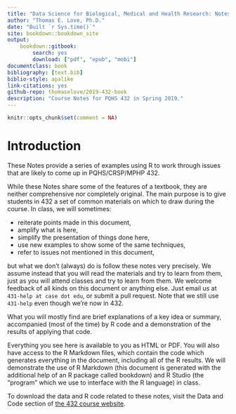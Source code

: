 ```yaml
--- 
title: "Data Science for Biological, Medical and Health Research: Notes for 432"
author: "Thomas E. Love, Ph.D."
date: "Built `r Sys.time()`"
site: bookdown::bookdown_site
output: 
    bookdown::gitbook:
        search: yes
        download: ["pdf", "epub", "mobi"]
documentclass: book
bibliography: [text.bib]
biblio-style: apalike
link-citations: yes
github-repo: thomaselove/2019-432-book
description: "Course Notes for PQHS 432 in Spring 2019."
---
```


```r
knitr::opts_chunk$set(comment = NA)
```

# Introduction {-}

These Notes provide a series of examples using R to work through issues that are likely to come up in PQHS/CRSP/MPHP 432.

While these Notes share some of the features of a textbook, they are neither comprehensive nor completely original. The main purpose is to give students in 432 a set of common materials on which to draw during the course. In class, we will sometimes:

- reiterate points made in this document,
- amplify what is here,
- simplify the presentation of things done here,
- use new examples to show some of the same techniques,
- refer to issues not mentioned in this document,

but what we don't (always) do is follow these notes very precisely. We assume instead that you will read the materials and try to learn from them, just as you will attend classes and try to learn from them. We welcome feedback of all kinds on this document or anything else. Just email us at `431-help at case dot edu`, or submit a pull request. Note that we still use `431-help` even though we're now in 432.

What you will mostly find are brief explanations of a key idea or summary, accompanied (most of the time) by R code and a demonstration of the results of applying that code.

Everything you see here is available to you as HTML or PDF. You will also have access to the R Markdown files, which contain the code which generates everything in the document, including all of the R results. We will demonstrate the use of R Markdown (this document is generated with the additional help of an R package called bookdown) and R Studio (the "program" which we use to interface with the R language) in class.

To download the data and R code related to these notes, visit the Data and Code section of [the 432 course website](https://github.com/THOMASELOVE/2019-432).

